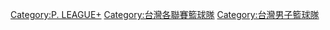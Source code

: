 [[Category:P._LEAGUE+|Category:P. LEAGUE+]]
[[Category:台灣各聯賽籃球隊|Category:台灣各聯賽籃球隊]]
[[Category:台灣男子籃球隊|Category:台灣男子籃球隊]]